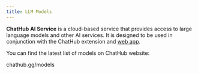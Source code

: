 ```yaml
---
title: LLM Models
---
```


**ChatHub AI Service** is a cloud-based service that provides access to large language models and other AI services. It is designed to be used in conjunction with the ChatHub extension and [web app](https://app.chathub.gg/?utm_source=doc).

You can find the latest list of models on ChatHub website:

<Card title="ChatHub Models" icon="link" href="https://chathub.gg/models">
  chathub.gg/models
</Card>